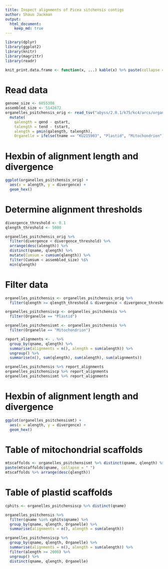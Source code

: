 ```yaml
---
title: Inspect alignments of Picea sitchensis contigs
author: Shaun Jackman
output:
  html_document:
    keep_md: true
---
```


```r
library(dplyr)
library(ggplot2)
library(knitr)
library(magrittr)
library(readr)
```

```r
knit_print.data.frame <- function(x, ...) kable(x) %>% paste(collapse = "\n") %>% asis_output
```

# Read data
```r
genome_size <- 6055308
assembled_size <- 5142672
organelles_psitchensis_orig <- read_tsv("abyss/2.0.1/k75/kc4/arcs/organelles.psitchensis-scaffolds.paf.tsv") %>%
  mutate(
    qalength = qend - qstart,
    talength = tend - tstart,
    alength = pmin(qalength, talength),
    Organelle = ifelse(tname == "KU215903", "Plastid", "Mitochondrion"))
```

# Hexbin of alignment length and divergence
```r
ggplot(organelles_psitchensis_orig) +
  aes(x = alength, y = divergence) +
  geom_hex()
```

# Determine alignment thresholds
```r
divergence_threshold <- 0.1
qlength_threshold <- 5000

organelles_psitchensis_orig %>%
  filter(divergence < divergence_threshold) %>%
  arrange(desc(alength)) %>%
  distinct(qname, qlength) %>%
  mutate(Cumsum = cumsum(qlength)) %>%
  filter(Cumsum < assembled_size) %$%
  min(qlength)
```

# Filter data
```r
organelles_psitchensis <- organelles_psitchensis_orig %>%
  filter(qlength >= qlength_threshold & divergence < divergence_threshold)

organelles_psitchensiscp <- organelles_psitchensis %>%
  filter(Organelle == "Plastid")

organelles_psitchensismt <- organelles_psitchensis %>%
  filter(Organelle == "Mitochondrion")

report_alignments <- . %>%
  group_by(qname, qlength) %>%
  summarise(alignments = n(), alength = sum(alength)) %>%
  ungroup() %>%
  summarise(n(), sum(qlength), sum(alength), sum(alignments))

organelles_psitchensis %>% report_alignments
organelles_psitchensiscp %>% report_alignments
organelles_psitchensismt %>% report_alignments
```

# Hexbin of alignment length and divergence
```r
ggplot(organelles_psitchensismt) +
  aes(x = alength, y = divergence) +
  geom_hex()
```

# Table of mitochondrial scaffolds
```r
mtscaffolds <- organelles_psitchensismt %>% distinct(qname, qlength) %>% arrange(qname)
paste(mtscaffolds$qname, collapse = " ")
mtscaffolds %>% arrange(desc(qlength))
```

# Table of plastid scaffolds
```r
cphits <- organelles_psitchensiscp %>% distinct(qname)

organelles_psitchensis %>%
  filter(qname %in% cphits$qname) %>%
  group_by(qname, qlength, Organelle) %>%
  summarise(alignments = n(), alength = sum(alength))

organelles_psitchensiscp %>%
  group_by(qname, qlength, Organelle) %>%
  summarise(alignments = n(), alength = sum(alength)) %>%
  filter(alength >= 2000) %>%
  ungroup() %>%
  distinct(qname, qlength, Organelle)
```